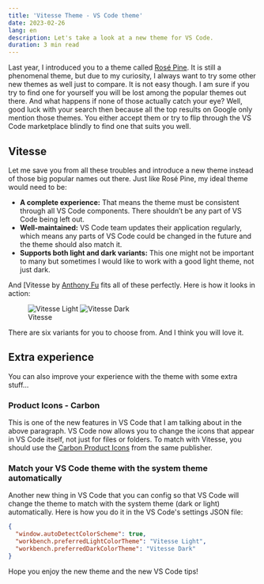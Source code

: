 ```yaml
---
title: 'Vitesse Theme - VS Code theme'
date: 2023-02-26
lang: en
description: Let's take a look at a new theme for VS Code.
duration: 3 min read
---
```


Last year, I introduced you to a theme called [Rosé Pine](https://vinh.dev/articles/rose-pine). It is still a phenomenal theme, but due to my curiosity, I always want to try some other new themes as well just to compare. It is not easy though. I am sure if you try to find one for yourself you will be lost among the popular themes out there. And what happens if none of those actually catch your eye? Well, good luck with your search then because all the top results on Google only mention those themes. You either accept them or try to flip through the VS Code marketplace blindly to find one that suits you well.

## Vitesse

Let me save you from all these troubles and introduce a new theme instead of those big popular names out there. Just like Rosé Pine, my ideal theme would need to be:

- **A complete experience:** That means the theme must be consistent through all VS Code components. There shouldn’t be any part of VS Code being left out.
- **Well-maintained:** VS Code team updates their application regularly, which means any parts of VS Code could be changed in the future and the theme should also match it.
- **Supports both light and dark variants:** This one might not be important to many but sometimes I would like to work with a good light theme, not just dark.

And [Vitesse by [Anthony Fu](https://marketplace.visualstudio.com/items?itemName=antfu.theme-vitesse) fits all of these perfectly. Here is how it looks in action:

<figure class="md:pt-3 lg:pt-6">
  <div class="lg:scale-120 md:scale-110">
    <Image src={vitesseLight} alt="Vitesse Light" class="img-light" />
    <Image src={vitesseDark} alt="Vitesse Dark" class="img-dark" />
  </div>
  <figcaption class="lg:important-mt8 md:important-mt4 text-center">Vitesse</figcaption>
</figure>

There are six variants for you to choose from. And I think you will love it.

## Extra experience

You can also improve your experience with the theme with some extra stuff...

### Product Icons - Carbon

This is one of the new features in VS Code that I am talking about in the above paragraph. VS Code now allows you to change the icons that appear in VS Code itself, not just for files or folders. To match with Vitesse, you should use the [Carbon Product Icons](https://marketplace.visualstudio.com/items?itemName=antfu.icons-carbon) from the same publisher.

### Match your VS Code theme with the system theme automatically

Another new thing in VS Code that you can config so that VS Code will change the theme to match with the system theme (dark or light) automatically. Here is how you do it in the VS Code's settings JSON file:

```json
{
  "window.autoDetectColorScheme": true,
  "workbench.preferredLightColorTheme": "Vitesse Light",
  "workbench.preferredDarkColorTheme": "Vitesse Dark"
}
```

Hope you enjoy the new theme and the new VS Code tips!
